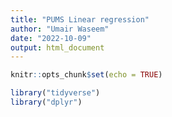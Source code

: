 ```yaml
---
title: "PUMS Linear regression"
author: "Umair Waseem"
date: "2022-10-09"
output: html_document
---
```


```r
knitr::opts_chunk$set(echo = TRUE)
```

```r
library("tidyverse")
library("dplyr")


```


